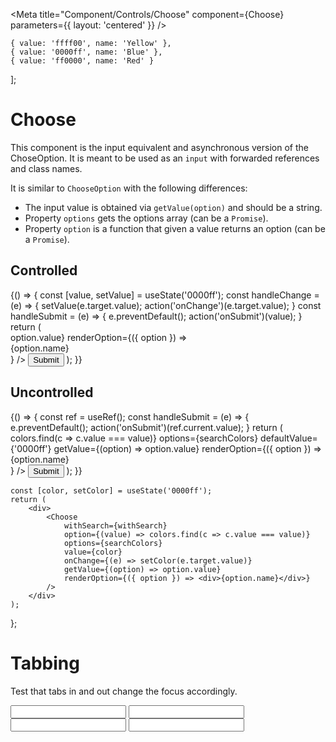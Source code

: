 

<Meta
    title="Component/Controls/Choose" 
    component={Choose}
    parameters={{
        layout: 'centered'
    }}
/>

    { value: 'ffff00', name: 'Yellow' },
    { value: '0000ff', name: 'Blue' },
    { value: 'ff0000', name: 'Red' }
];


# Choose

This component is the input equivalent and asynchronous version of the
ChoseOption. It is meant to be used as an `input` with forwarded
references and class names.

It is similar to `ChooseOption` with the following differences:

* The input value is obtained via `getValue(option)` and should be a string.
* Property `options` gets the options array (can be a `Promise`).
* Property `option` is a function that given a value returns an option (can be 
  a `Promise`).

<ArgsTable of={Input} /> 


## Controlled 

<Canvas>
    <Story name="Controlled">
        {() => {
            const [value, setValue] = useState('0000ff');
            const handleChange = (e) => { setValue(e.target.value); action('onChange')(e.target.value); }
            const handleSubmit = (e) => { e.preventDefault(); action('onSubmit')(value); }
            return (
                <form onSubmit={handleSubmit} className="w-96 flex flex-row space-x-2">
                    <Choose
                        withSearch
                        option={getColor}
                        options={searchColors}
                        value={value}
                        onChange={handleChange}
                        getValue={(option) => option.value}
                        renderOption={({ option }) => <div>{option.name}</div>}
                    />
                    <Button>Submit</Button>
                </form>
            );
        }}
    </Story>
</Canvas>


## Uncontrolled 

<Canvas>
    <Story name="Uncontrolled">
        {() => {
            const ref = useRef();
            const handleSubmit = (e) => { e.preventDefault(); action('onSubmit')(ref.current.value); }
            return (
                <form onSubmit={handleSubmit} className="w-96 flex flex-row space-x-2">
                    <Choose 
                        ref={ref}
                        withSearch
                        option={(value) => colors.find(c => c.value === value)}
                        options={searchColors}
                        defaultValue={'0000ff'}
                        getValue={(option) => option.value}
                        renderOption={({ option }) => <div>{option.name}</div>}
                    />
                    <Button>Submit</Button>
                </form>
            );
        }}
    </Story>
</Canvas>


    const [color, setColor] = useState('0000ff');
    return (
        <div>
            <Choose 
                withSearch={withSearch}
                option={(value) => colors.find(c => c.value === value)}
                options={searchColors}
                value={color}
                onChange={(e) => setColor(e.target.value)}
                getValue={(option) => option.value}
                renderOption={({ option }) => <div>{option.name}</div>}
            />
        </div>
    );
};



# Tabbing

Test that tabs in and out change the focus accordingly.

<Canvas>
    <Story name="Choose Tabbing Without Search">
        <div className="w-96 grid grid-cols-3 space-x-2">
            <Input type="text" defaultValue=""/>
            <TemplateChoose/>
            <Input type="text" defaultValue=""/>
        </div>
    </Story>
</Canvas>

<Canvas>
    <Story name="Choose Tabbing With Search">
        <div className="w-96 grid grid-cols-3 space-x-2">
            <Input type="text" defaultValue=""/>
            <TemplateChoose withSearch/>
            <Input type="text" defaultValue=""/>
        </div>
    </Story>
</Canvas>

